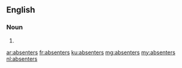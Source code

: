 ==English==

===Noun===
{{head|en|noun plural form}}

# {{plural of|absenter|lang=en}}

[[ar:absenters]]
[[fr:absenters]]
[[ku:absenters]]
[[mg:absenters]]
[[my:absenters]]
[[nl:absenters]]